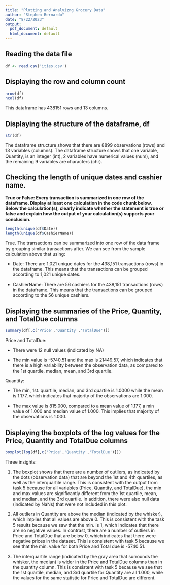 ```yaml
---
title: "Plotting and Analyizng Grocery Data"
author: "Stephen Bernardo"
date: "8/22/2023"
output:
  pdf_document: default
  html_document: default
---
```


## Reading the data file

```r
df <- read.csv('ities.csv')
```

## Displaying the row and column count

```r
nrow(df)
ncol(df)
```

This dataframe has 438151 rows and 13 columns.

## Displaying the structure of the dataframe, df

```r
str(df)
```

The dataframe structure shows that there are 8899 observations (rows) and 13 variables (columns). The dataframe structure shows that one variable, Quantity, is an integer (int), 2 variables have numerical values (num), and the remaining 9 variables are characters (chr). 

## Checking the length of unique dates and cashier name.

__True or False: Every transaction is summarized in one row of the dataframe. Display at least one calculation in the code chunk below. Below the calculation(s), clearly indicate whether the statement is true or false and explain how the output of your calculation(s) supports your conclusion.__

```r
length(unique(df$Date))
length(unique(df$CashierName))
```

True. The transactions can be summarized into one row of the data frame by grouping similar transactions after. We can see from the sample calculation above that using:

- Date: There are 1,021 unique dates for the 438,151 transactions (rows) in the dataframe. This means that the transactions can be grouped according to 1,021 unique dates. 

- CashierName: There are 56 cashiers for the 438,151 transactions (rows) in the dataframe. This means that the transactions can be grouped according to the 56 unique cashiers.

## Displaying the summaries of the Price, Quantity, and TotalDue columns

```r
summary(df[,c('Price','Quantity','TotalDue')])
```
 Price and TotalDue:
 
 - There were 12 null values (indicated by NA)
 
 - The min value is -5740.51 and the max is 21449.57, which indicates that there is a high variability between the observation data, as compared to the 1st quartile, median, mean, and 3rd quartile.
 
 Quantity: 
 
 - The min, 1st. quartile, median, and 3rd quartile is 1.0000 while the mean is 1.177, which indicates that majority of the observations are 1.000. 
 
 - The max value is 815.000, compared to a mean value of 1.177, a min value of 1.000 and median value of 1.000. This implies that majority of the observations is 1.000. 
 
 
## Displaying the boxplots of the log values for the Price, Quantity and TotalDue columns

```r
boxplot(log(df[,c('Price','Quantity','TotalDue')]))
```

Three insights:

1. The boxplot shows that there are a number of outliers, as indicated by the dots (observation data) that are beyond the 1st and 4th quartiles, as well as the interquartile range. This is consistent with the output from task 5 because for all variables (Price, Quantity, and TotalDue), the min and max values are significantly different from the 1st quartile, mean, and median, and the 3rd quartile. In addition, there were also null data (indicated by NaNs) that were not included in this plot.

2. All outliers in Quantity are above the median (indicated by the whisker), which implies that all values are above 0. This is consistent with the task 5 results because we saw that the min. is 1, which indicates that there are no negative values. In contrast, there are a number of outliers in Price and TotalDue that are below 0, which indicates that there were negative prices in the dataset. This is consistent with task 5 because we see that the min. value for both Price and Total due is -5740.51. 


3. The interquartile range (indicated by the gray area that surrounds the whisker, the median) is wider in the Price and TotalDue columns than in the quantity column. This is consistent with task 5 because we see that the 1st quartile, median, and 3rd quartile for Quantity are all 1.000, while the values for the same statistic for Price and TotalDue are different. 